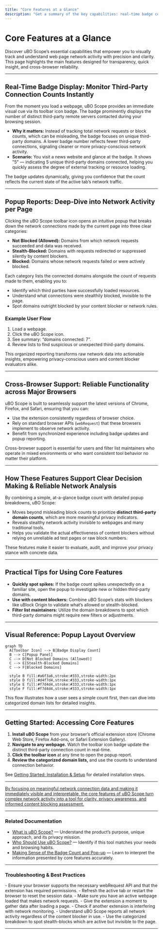 ```yaml
---
title: "Core Features at a Glance"
description: "Get a summary of the key capabilities: real-time badge counts of third-party server connections, popup reports detailing allowed/blocked/stealth connections, and cross-browser support. Understand how these features support clearer decision-making and reliable network analysis."
---
```


# Core Features at a Glance

Discover uBO Scope’s essential capabilities that empower you to visually track and understand web page network activity with precision and clarity. This page highlights the main features designed for transparency, quick insight, and cross-browser reliability.

---

## Real-Time Badge Display: Monitor Third-Party Connection Counts Instantly

From the moment you load a webpage, uBO Scope provides an immediate visual cue via its toolbar icon badge. The badge prominently displays the number of distinct third-party remote servers contacted during your browsing session.

- **Why it matters:** Instead of tracking total network requests or block counts, which can be misleading, the badge focuses on unique third-party domains. A lower badge number reflects fewer third-party connections, signaling cleaner or more privacy-conscious network activity.
- **Scenario:** You visit a news website and glance at the badge. It shows "5" — indicating 5 unique third-party domains connected, helping you quickly assess the degree of external tracking or resource loading.

The badge updates dynamically, giving you confidence that the count reflects the current state of the active tab’s network traffic.

---

## Popup Reports: Deep-Dive into Network Activity per Page

Clicking the uBO Scope toolbar icon opens an intuitive popup that breaks down the network connections made by the current page into three clear categories:

- **Not Blocked (Allowed):** Domains from which network requests succeeded and data was received.
- **Stealth-Blocked:** Domains with requests redirected or suppressed silently by content blockers.
- **Blocked:** Domains whose network requests failed or were actively blocked.

Each category lists the connected domains alongside the count of requests made to them, enabling you to:

- Identify which third parties have successfully loaded resources.
- Understand what connections were stealthily blocked, invisible to the page.
- Spot domains outright blocked by your content blocker or network rules.

### Example User Flow

1. Load a webpage.
2. Click the uBO Scope icon.
3. See summary: “domains connected: 7”.
4. Review lists to find suspicious or unexpected third-party domains.

This organized reporting transforms raw network data into actionable insights, empowering privacy-conscious users and content blocker evaluators alike.

---

## Cross-Browser Support: Reliable Functionality across Major Browsers

uBO Scope is built to seamlessly support the latest versions of Chrome, Firefox, and Safari, ensuring that you can:

- Use the extension consistently regardless of browser choice.
- Rely on standard browser APIs (`webRequest`) that these browsers implement to observe network activity.
- Benefit from synchronized experience including badge updates and popup reporting.

Cross-browser support is essential for users and filter list maintainers who operate in mixed environments or who want consistent tool behavior no matter their platform.

---

## How These Features Support Clear Decision Making & Reliable Network Analysis

By combining a simple, at-a-glance badge count with detailed popup breakdowns, uBO Scope:

- Moves beyond misleading block counts to prioritize **distinct third-party domain counts**, which are more meaningful privacy indicators.
- Reveals stealthy network activity invisible to webpages and many traditional tools.
- Helps you validate the actual effectiveness of content blockers without relying on unreliable ad test pages or raw block numbers.

These features make it easier to evaluate, audit, and improve your privacy stance with concrete data.

---

## Practical Tips for Using Core Features

- **Quickly spot spikes:** If the badge count spikes unexpectedly on a familiar site, open the popup to investigate new or hidden third-party domains.
- **Use with content blockers:** Combine uBO Scope’s stats with blockers like uBlock Origin to validate what’s allowed or stealth-blocked.
- **Filter list maintainers:** Utilize the domain breakdowns to spot which third-party domains might require new filters or adjustments.

---

## Visual Reference: Popup Layout Overview

```mermaid
graph TD
  A[Toolbar Icon] --> B[Badge Display Count]
  B --> C[Popup Panel]
  C --> D[Not Blocked Domains (Allowed)]
  C --> E[Stealth-Blocked Domains]
  C --> F[Blocked Domains]

  style B fill:#a6f3a6,stroke:#333,stroke-width:2px
  style D fill:#d4f7d4,stroke:#333,stroke-width:1px
  style E fill:#f7d4d4,stroke:#333,stroke-width:1px
  style F fill:#f7d4d4,stroke:#333,stroke-width:1px
```

This flow illustrates how a user sees a simple count first, then can dive into categorized domain lists for detailed insights.

---

## Getting Started: Accessing Core Features

1. **Install uBO Scope** from your browser’s official extension store (Chrome Web Store, Firefox Add-ons, or Safari Extension Gallery).
2. **Navigate to any webpage.** Watch the toolbar icon badge update the distinct third-party connection count in real-time.
3. **Click the toolbar icon** at any time to open the popup report.
4. **Review the categorized domain lists,** and use the counts to understand connection behavior.

See [Getting Started: Installation & Setup](/getting-started/introduction-and-installation/installation-instructions) for detailed installation steps.

---

<u>By focusing on meaningful network connection data and making it immediately visible and interpretable, the core features of uBO Scope turn complex network activity into a tool for clarity, privacy awareness, and informed content blocking assessment.</u>  


---

### Related Documentation

- [What is uBO Scope?](/overview/product-introduction/what-is-uboscope) — Understand the product’s purpose, unique approach, and its privacy mission.
- [Who Should Use uBO Scope?](/overview/product-introduction/target-audience-and-scenarios) — Identify if this tool matches your needs and browsing habits.
- [Making Sense of the Badge Count and Pop-up](/guides/interpreting-results/understanding-badge) — Learn to interpret the information presented by core features accurately.

---

### Troubleshooting & Best Practices

<AccordionGroup title="Common Troubleshooting Tips for Core Features">
<Accordion title="Badge Count Not Updating">
- Ensure your browser supports the necessary webRequest API and that the extension has required permissions.
- Refresh the active tab or restart the browser to reset the session data.
</Accordion>
<Accordion title="Popup Shows 'NO DATA' or Empty Lists">
- Make sure you have an active webpage loaded that makes network requests.
- Give the extension a moment to gather data after loading a page.
- Check if another extension is interfering with network monitoring.
</Accordion>
<Accordion title="Mismatch Between Content Blocker Behavior and Popup Reporting">
- Understand uBO Scope reports all network activity regardless of the content blocker in use.
- Use the categorized breakdown to spot stealth-blocks which are active but invisible to the page.
</Accordion>
</AccordionGroup>

---
